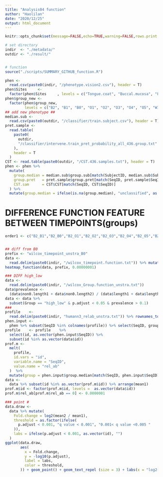 ---
title: "Analysis04 function"
author: "Haolilan"
date: "2020/12/25"
output: html_document
---

```{r setup, include=FALSE}
knitr::opts_chunk$set(message=FALSE,echo=TRUE,warning=FALSE,rows.print =8,fig.width = 20,fig.height = 10)

# set directory
indir  <- "./metadata/"
outdir <- "./result/" 


# function
source("./scripts/SUMMARY_GITHUB_function.R")

```

```{r input, include = FALSE}
phen <-
  read.csv(paste0(indir, "/phenotype.vision2.csv"), header = T)
phen$Sites     <-
  factor(phen$Sites     , levels = c("Tongue.coat", "Buccal.mucosa", "Feces", "Vagina"))
phen$group_new <-
  factor(phen$group_new,
         levels = c("B2", "B1", "B0", "O1", "O2", "O3", "O4", "O5", "W1", "W2"))
## add new phenotype ##
median.sub <-
  read.csv(paste0(outdir, "/classifier/train.subject.csv"), header = T)
pret.sample <-
  read.table(
    paste0(
      outdir,
      "/classifier/intervene.train_pret_probability_all_436.group.txt"
    ),
    header = T
  )
CST <- read.table(paste0(outdir, "/CST.436.samples.txt"), header = T)
phen <- phen %>%
  mutate(
    group.median = median.sub$group.sub[match(SubjectID, median.sub$SubjectID)],
    group.pret   = pret.sample$group.pret[match(SeqID, pret.sample$SeqID)],
    CST.sam      = CST$CST[match(SeqID, CST$SeqID)]
  ) %>%
  mutate(group.median = ifelse(is.na(group.median), "unclassified", as.vector(group.median)))
```

# DIFFERENCE FUNCTION FEATURE BETWEEN TIMEPOINTS(groups) 

```{r diff from B0 }
order1 <- c("B2_B1","B2_B0","B2_O1","B2_O2","B2_O3","B2_O4","B2_O5","B2_W1","B2_W2","B1_B0","B1_O1","B1_O2","B1_O3","B1_O4","B1_O5","B1_W1","B1_W2","B0_O1","B0_O2","B0_O3","B0_O4","B0_O5","B0_W1","B0_W2","O1_O2","O1_O3","O1_O4","O1_O5","O1_W1","O1_W2","O2_O3","O2_O4","O2_O5","O2_W1","O2_W2","O3_O4","O3_O5","O3_W1","O3_W2","O4_O5","O4_W1","O4_W2","O5_W1","O5_W2","W1_W2")


## diff from B0
prefix <- "wilcox_timepoint_unstra_B0"
data <-
  read.delim(paste0(indir, "/wilcox_timepoint.function.txt")) %>% mutate(Group = factor(Group, levels = order1)) %>% subset(str_detect(Group, "B0"))
heatmap_function(data, prefix, 0.00000001)

```

```{r DIFF high_low }
### DIFF high_low
data <-
  read.delim(paste0(indir, "/wilcox_Group.function_unstra.txt"))
data$prevalence <-
  (data$non0.length1 + data$non0.length2) / (data$length1 + data$length2)
data <- data %>%
  subset(Group == "high_low" & p.adjust < 0.05 & prevalence > 0.1)
###
profile    <-
  read.delim(paste0(indir, "humann3_relab_unstra.txt")) %>% rownames_to_column("id")
phen.input <-
  phen %>% subset(SeqID %in% colnames(profile)) %>% select(SeqID, group.median) %>% subset(group.median != "unclassified")
profile    <- profile    %>%
  select(id, as.vector(phen.input$SeqID)) %>%
  subset(id %in% as.vector(data$id))
prof.m <-
  melt(
    profile,
    id.vars = "id",
    variable.name = "SeqID",
    value.name = "rel_ab"
  )  %>%
  mutate(group = phen.input$group.median[match(SeqID, phen.input$SeqID)]) %>%  subset(!(str_detect("UNINTEGRATED", id)))
data <-
  data %>% subset(id %in% as.vector(prof.m$id)) %>% arrange(mean1)
prof.m$id <- factor(prof.m$id, levels =  as.vector(data$id))
prof.m$rel_ab[prof.m$rel_ab == 0] <- 0.0000001

### point #
data.draw <-
  data %>% mutate(
    Fold.change = log2(mean2 / mean1),
    threshold = as.factor(ifelse(
      p.adjust < 0.001, "q value < 0.001", "0.001< q value <0.005 "
    )),
    labs = ifelse(p.adjust < 0.001, as.vector(id), "")
  )
ggplot(data.draw,
       aes(
         x = Fold.change,
         y = -log10(p.adjust),
         label = labs,
         color = threshold,
       )) + geom_point() + geom_text_repel (size = 3) + labs(x = "log2(fold change)") + theme_test()

```